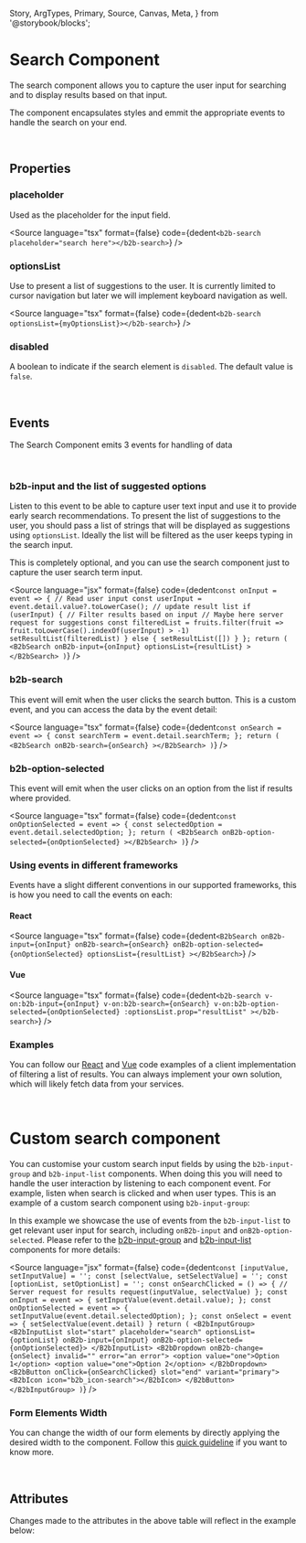   Story,
  ArgTypes,
  Primary,
  Source,
  Canvas,
  Meta,
} from '@storybook/blocks';



<Meta of={SearchStories} />

# Search Component

<Canvas columns={3} withSource="open" withToolbar={false}>
  <Story id="components-form-search--story-010-search" />
</Canvas>

The search component allows you to capture the user input for searching and to display results based on that input.

The component encapsulates styles and emmit the appropriate events to handle the search on your end.

<br />

## Properties

### placeholder

Used as the placeholder for the input field.

<Source
  language="tsx"
  format={false}
  code={dedent`
    <b2b-search placeholder="search here"></b2b-search>
  `}
/>

### optionsList

Use to present a list of suggestions to the user. It is currently limited to cursor navigation but later we will
implement keyboard navigation as well.

<Source
  language="tsx"
  format={false}
  code={dedent`
    <b2b-search optionsList={myOptionsList}></b2b-search>
  `}
/>

### disabled

A boolean to indicate if the search element is `disabled`. The default value is `false`.

<br />

## Events

The Search Component emits 3 events for handling of data

<br />

### b2b-input and the list of suggested options

Listen to this event to be able to capture user text input and use it to provide early search recommendations.
To present the list of suggestions to the user, you should pass a list of strings that will be displayed as
suggestions using `optionsList`. Ideally the list will be filtered as the user keeps typing in the search
input.

This is completely optional, and you can use the search component just to capture the user search term input.

<Source
  language="jsx"
  format={false}
  code={dedent`
  const onInput = event => {
    // Read user input
    const userInput = event.detail.value?.toLowerCase();
    // update result list
    if (userInput) {
      // Filter results based on input
      // Maybe here server request for suggestions
      const filteredList = fruits.filter(fruit => fruit.toLowerCase().indexOf(userInput) > -1)
      setResultList(filteredList)
    } else {
      setResultList([])
    }
  };
  return (
    <B2bSearch
      onB2b-input={onInput}
      optionsList={resultList}
    ></B2bSearch>
  )
  `}
/>

### b2b-search

This event will emit when the user clicks the search button. This is a custom event, and you can access the data by
the event detail:

<Source
  language="tsx"
  format={false}
  code={dedent`
  const onSearch = event => {
    const searchTerm = event.detail.searchTerm;
  };
  return (
    <B2bSearch
      onB2b-search={onSearch}
    ></B2bSearch>
  )
  `}
/>

### b2b-option-selected

This event will emit when the user clicks on an option from the list if results where provided.

<Source
  language="tsx"
  format={false}
  code={dedent`
  const onOptionSelected = event => {
    const selectedOption = event.detail.selectedOption;
  };
  return (
    <B2bSearch
      onB2b-option-selected={onOptionSelected}
    ></B2bSearch>
  )
  `}
/>

### Using events in different frameworks

Events have a slight different conventions in our supported frameworks, this is how you need to call the events on each:

#### React

<Source
  language="tsx"
  format={false}
  code={dedent`
    <B2bSearch
      onB2b-input={onInput}
      onB2b-search={onSearch}
      onB2b-option-selected={onOptionSelected}
      optionsList={resultList}
    ></B2bSearch>
  `}
/>

#### Vue

<Source
  language="tsx"
  format={false}
  code={dedent`
    <b2b-search
      v-on:b2b-input={onInput}
      v-on:b2b-search={onSearch}
      v-on:b2b-option-selected={onOptionSelected}
      :optionsList.prop="resultList"
    ></b2b-search>
  `}
/>

### Examples

You can follow our [React](https://github.com/otto-ec/b2b-react-examples/blob/main/src/components/SearchExample.tsx)
and [Vue](https://github.com/otto-ec/b2b-vue-examples/blob/main/src/components/search/Search.vue)
code examples of a client implementation of filtering a list of results.
You can always implement your own solution, which will likely fetch data from your services.

<br />

# Custom search component

You can customise your custom search input fields by using the `b2b-input-group` and `b2b-input-list` components. When
doing this you will need to handle the user interaction by listening to each component event. For example, listen
when search is clicked and when user types. This is an example of a custom search component using `b2b-input-group`:

<Canvas columns={3} withSource="open" withToolbar={false}>
  <Story id="components-form-search--story-020-custom-search" />
</Canvas>

In this example we showcase the use of events from the `b2b-input-list` to get relevant user input for search,
including `onB2b-input` and `onB2b-option-selected`. Please refer to the [b2b-input-group](?path=/docs/components-form-input-group--story-010-default) and [b2b-input-list](?path=/docs/components-form-input-list--story-010-input-list#input-list-component) components for more details:

<Source
  language="jsx"
  format={false}
  code={dedent`
    const [inputValue, setInputValue] = '';
    const [selectValue, setSelectValue] = '';
    const [optionList, setOptionList] = '';
    const onSearchClicked = () => {
      // Server request for results
      request(inputValue, selectValue)
    };
    const onInput = event => {
      setInputValue(event.detail.value);
    };
    const onOptionSelected = event => {
      setInputValue(event.detail.selectedOption);
    };
    const onSelect = event => {
      setSelectValue(event.detail)
    }
    return (
      <B2bInputGroup>
        <B2bInputList
          slot="start"
          placeholder="search"
          optionsList={optionList}
          onB2b-input={onInput}
          onB2b-option-selected={onOptionSelected}>
        </B2bInputList>
        <B2bDropdown onB2b-change={onSelect} invalid="" error="an error">
          <option value="one">Option 1</option>
          <option value="one">Option 2</option>
        </B2bDropdown>
        <B2bButton onClick={onSearchClicked} slot="end" variant="primary">
          <B2bIcon icon="b2b_icon-search"></B2bIcon>
        </B2bButton>
      </B2bInputGroup>
    )
  `}
/>

### Form Elements Width

You can change the width of our form elements by directly applying the desired width to the component. Follow
this [quick guideline](?path=/story/guidelines-form-usage--page#form-elements-width) if you want to know more.

<br />

## Attributes

<ArgTypes of={SearchStories} />
Changes made to the attributes in the above table will reflect in the example below:
<Primary />
